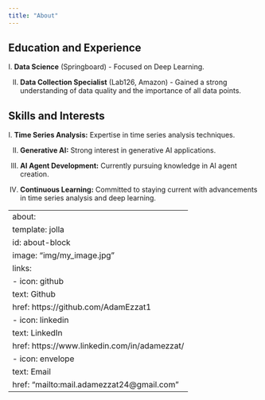 ---
title: "About"
---

## Education and Experience

I. **Data Science** (Springboard) - Focused on Deep Learning.

II. **Data Collection Specialist** (Lab126, Amazon) - Gained a strong understanding of data quality and the importance of all data points.

## Skills and Interests

I. **Time Series Analysis:** Expertise in time series analysis techniques.

II. **Generative AI:** Strong interest in generative AI applications.

III. **AI Agent Development:** Currently pursuing knowledge in AI agent creation.

IV. **Continuous Learning:** Committed to staying current with advancements in time series analysis and deep learning.

---
about:
  template: jolla
  id: about-block
  image: "img/my_image.jpg"
  links:
    - icon: github
      text: Github
      href: https://github.com/AdamEzzat1
    - icon: linkedin
      text: LinkedIn
      href: https://www.linkedin.com/in/adamezzat/
    - icon: envelope
      text: Email
      href: "mailto:mail.adamezzat24@gmail.com"   
---

